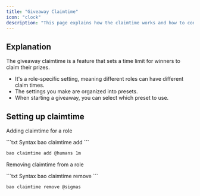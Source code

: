 ```yaml
---
title: "Giveaway Claimtime"
icon: "clock"
description: "This page explains how the claimtime works and how to configure it."
---
```


## Explanation

The giveaway claimtime is a feature that sets a time limit for winners to claim their prizes.

- It's a role-specific setting, meaning different roles can have different claim times.
- The settings you make are organized into presets.
 - When starting a giveaway, you can select which preset to use.

## Setting up claimtime

Adding claimtime for a role

<CodeGroup>
```txt Syntax
bao claimtime add <role> <claimtime> <entries (default to 1)>
```

```txt Example
bao claimtime add @humans 1m
```
</CodeGroup>


Removing claimtime from a role

<CodeGroup>
```txt Syntax
bao claimtime remove
```

```txt Example
bao claimtime remove @sigmas
```
</CodeGroup>